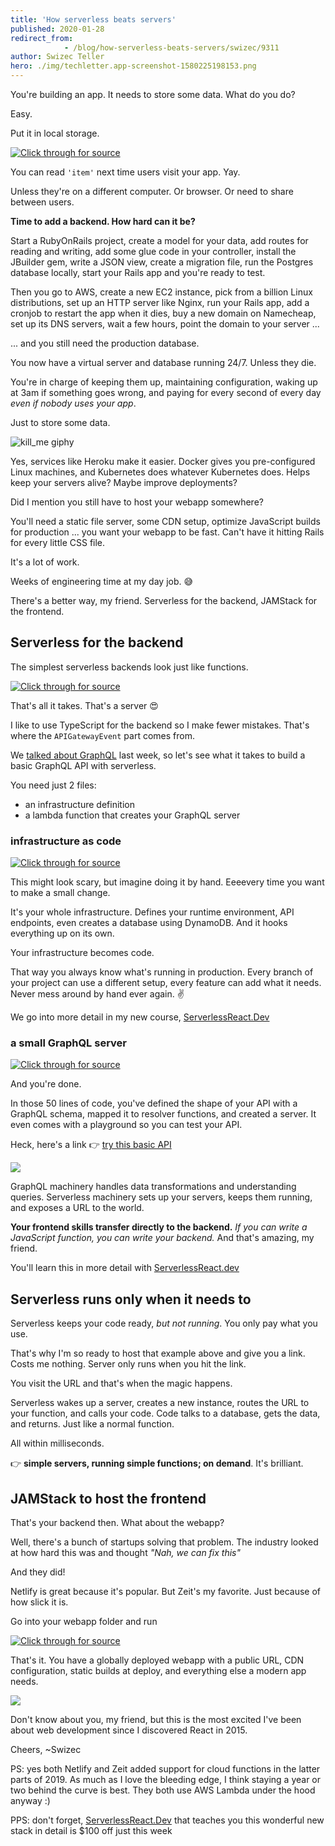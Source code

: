 ```yaml
---
title: 'How serverless beats servers'
published: 2020-01-28
redirect_from: 
            - /blog/how-serverless-beats-servers/swizec/9311
author: Swizec Teller
hero: ./img/techletter.app-screenshot-1580225198153.png
---
```

You're building an app. It needs to store some data. What do you do?





Easy.



Put it in local storage.



[![Click through for source](./img/techletter.app-screenshot-1580225198153.png)](https://carbon.now.sh/?bg=rgba(255,255,255,1)&t=seti&l=javascript&ds=true&wc=true&wa=true&pv=48px&ph=32px&ln=false&code=localStorage.setItem(%0A%09'item'%2C%20%0A%09JSON.stringify(%7B%22property1%22%3A%202%2C%20%22property2%22%3A%203%7D)%0A))



You can read `'item'` next time users visit your app. Yay.



Unless they're on a different computer. Or browser. Or need to share between users.



**Time to add a backend. How hard can it be?**



Start a RubyOnRails project, create a model for your data, add routes for reading and writing, add some glue code in your controller, install the JBuilder gem, write a JSON view, create a migration file, run the Postgres database locally, start your Rails app and you're ready to test.



Then you go to AWS, create a new EC2 instance, pick from a billion Linux distributions, set up an HTTP server like Nginx, run your Rails app, add a cronjob to restart the app when it dies, buy a new domain on Namecheap, set up its DNS servers, wait a few hours, point the domain to your server ...



... and you still need the production database.



You now have a virtual server and database running 24/7. Unless they die.



You're in charge of keeping them up, maintaining configuration, waking up at 3am if something goes wrong, and paying for every second of every day _even if nobody uses your app_.



Just to store some data.



![kill_me giphy](./img/media-jSxK33dwEMbkY-giphy.gif)



Yes, services like Heroku make it easier. Docker gives you pre-configured Linux machines, and Kubernetes does whatever Kubernetes does. Helps keep your servers alive? Maybe improve deployments?



Did I mention you still have to host your webapp somewhere?



You'll need a static file server, some CDN setup, optimize JavaScript builds for production ... you want your webapp to be fast. Can't have it hitting Rails for every little CSS file.



It's a lot of work.



Weeks of engineering time at my day job. 😅



There's a better way, my friend. Serverless for the backend, JAMStack for the frontend.



## Serverless for the backend



The simplest serverless backends look just like functions.



[![Click through for source](./img/techletter.app-screenshot-1580225198140.png)](https://carbon.now.sh/?bg=rgba(255,255,255,1)&t=seti&l=typescript&ds=true&wc=true&wa=true&pv=48px&ph=32px&ln=false&code=export%20const%20handler%20%3D%20async%20(event%3A%20APIGatewayEvent)%20%3D%3E%20%7B%0A%09return%20%7B%0A%09%09statusCode%3A%20200%2C%0A%09%09body%3A%20%22Hello%20%F0%9F%91%8B%22%0A%09%7D%3B%0A%7D%3B)



That's all it takes. That's a server 😍



I like to use TypeScript for the backend so I make fewer mistakes. That's where the `APIGatewayEvent` part comes from.



We [talked about GraphQL](https://serverlessreact.dev/#how-graphql-blows-rest-out-of-the-water) last week, so let's see what it takes to build a basic GraphQL API with serverless.



You need just 2 files:



- an infrastructure definition
- a lambda function that creates your GraphQL server



### infrastructure as code



[![Click through for source](./img/techletter.app-screenshot-1580225198202.png)](<https://carbon.now.sh/?bg=rgba(255,255,255,1)&t=seti&l=yaml&ds=true&wc=true&wa=true&pv=48px&ph=32px&ln=false&code=service%3A%20smol-graphql%0A%0A%23%20Define%20provider%20and%20runtime%0Aprovider%3A%0A%20%20%20%20name%3A%20aws%0A%20%20%20%20runtime%3A%20nodejs12.x%0A%20%20%20%20stage%3A%20dev%0A%20%20%20%20%23%20these%20are%20env%20vars%0A%20%20%20%20environment%3A%0A%20%20%20%20%20%20%20%20ITEM_TABLE%3A%20%24%7Bself%3Aservice%7D-items-%24%7Bself%3Aprovider.stage%7D%0A%20%20%20%20%23%20AWS%20is%20strict%20about%20permissions%20%3A)%0A%20%20%20%20iamRoleStatements%3A%0A%20%20%20%20%20%20%20%20-%20Effect%3A%20Allow%0A%20%20%20%20%20%20%20%20%20%20Action%3A%0A%20%20%20%20%20%20%20%20%20%20%20%20%20%20-%20dynamodb%3AQuery%0A%20%20%20%20%20%20%20%20%20%20%20%20%20%20-%20dynamodb%3AScan%0A%20%20%20%20%20%20%20%20%20%20%20%20%20%20-%20dynamodb%3AGetItem%0A%20%20%20%20%20%20%20%20%20%20%20%20%20%20-%20dynamodb%3APutItem%0A%20%20%20%20%20%20%20%20%20%20%20%20%20%20-%20dynamodb%3AUpdateItem%0A%20%20%20%20%20%20%20%20%20%20%20%20%20%20-%20dynamodb%3ADeleteItem%0A%20%20%20%20%20%20%20%20%20%20Resource%3A%20%22arn%3Aaws%3Adynamodb%3A%24%7Bopt%3Aregion%2C%20self%3Aprovider.region%7D%3A*%3Atable%2F%24%7Bself%3Aprovider.environment.ITEM_TABLE%7D%22%0A%20%20%20%20%20%20%20%20%20%20%0A%23%20define%20a%20%2Fgraphql%20function%0Afunctions%3A%0A%20%20%20%20graphql%3A%0A%20%20%20%20%20%20%20%20handler%3A%20dist%2Fgraphql.handler%0A%20%20%20%20%20%20%20%20events%3A%0A%20%20%20%20%20%20%20%20%20%20%20%20-%20http%3A%0A%20%20%20%20%20%20%20%20%20%20%20%20%20%20%20%20%20%20path%3A%20graphql%0A%20%20%20%20%20%20%20%20%20%20%20%20%20%20%20%20%20%20method%3A%20GET%0A%20%20%20%20%20%20%20%20%20%20%20%20%20%20%20%20%20%20cors%3A%20true%0A%20%20%20%20%20%20%20%20%20%20%20%20-%20http%3A%0A%20%20%20%20%20%20%20%20%20%20%20%20%20%20%20%20%20%20path%3A%20graphql%0A%20%20%20%20%20%20%20%20%20%20%20%20%20%20%20%20%20%20method%3A%20POST%0A%20%20%20%20%20%20%20%20%20%20%20%20%20%20%20%20%20%20cors%3A%20true%0A%20%20%20%20%20%20%20%20%20%20%20%20%20%20%20%20%20%20%0A%23%20create%20a%20DynamoDB%20table%0Aresources%3A%0A%20%20%20%20Resources%3A%0A%20%20%20%20%20%20%20%20ItemsTable%3A%0A%20%20%20%20%20%20%20%20%20%20%20%20Type%3A%20%22AWS%3A%3ADynamoDB%3A%3ATable%22%0A%20%20%20%20%20%20%20%20%20%20%20%20Properties%3A%0A%20%20%20%20%20%20%20%20%20%20%20%20%20%20%20%20AttributeDefinitions%3A%0A%20%20%20%20%20%20%20%20%20%20%20%20%20%20%20%20%20%20%20%20-%20AttributeName%3A%20itemId%0A%20%20%20%20%20%20%20%20%20%20%20%20%20%20%20%20%20%20%20%20%20%20AttributeType%3A%20S%0A%20%20%20%20%20%20%20%20%20%20%20%20%20%20%20%20KeySchema%3A%0A%20%20%20%20%20%20%20%20%20%20%20%20%20%20%20%20%20%20%20%20-%20AttributeName%3A%20itemId%0A%20%20%20%20%20%20%20%20%20%20%20%20%20%20%20%20%20%20%20%20%20%20KeyType%3A%20HASH%0A%20%20%20%20%20%20%20%20%20%20%20%20%20%20%20%20ProvisionedThroughput%3A%0A%20%20%20%20%20%20%20%20%20%20%20%20%20%20%20%20%20%20%20%20ReadCapacityUnits%3A%201%0A%20%20%20%20%20%20%20%20%20%20%20%20%20%20%20%20%20%20%20%20WriteCapacityUnits%3A%201%0A%20%20%20%20%20%20%20%20%20%20%20%20%20%20%20%20TableName%3A%20%24%7Bself%3Aprovider.environment.ITEM_TABLE%7D>)



This might look scary, but imagine doing it by hand. Eeeevery time you want to make a small change.



It's your whole infrastructure. Defines your runtime environment, API endpoints, even creates a database using DynamoDB. And it hooks everything up on its own.



Your infrastructure becomes code.



That way you always know what's running in production. Every branch of your project can use a different setup, every feature can add what it needs. Never mess around by hand ever again. ✌️



We go into more detail in my new course, [ServerlessReact.Dev](https://serverlessreact.dev)



### a small GraphQL server



[![Click through for source](./img/techletter.app-screenshot-1580225198266.png)](<https://carbon.now.sh/?bg=rgba(255,255,255,1)&t=seti&l=typescript&ds=true&wc=true&wa=true&pv=48px&ph=32px&ln=false&code=%2F%2F%20this%20is%20where%20we%20define%20the%20shape%20of%20our%20API%0Aconst%20schema%20%3D%20gql%60%0A%20%20type%20Item%20%7B%0A%20%20%20%20itemId%3A%20String%0A%20%20%20%20property1%3A%20String%0A%20%20%20%20property2%3A%20String%0A%20%20%7D%0A%20%20type%20Query%20%7B%0A%20%20%20%20item(itemId%3A%20String!)%3A%20Item%0A%20%20%7D%0A%20%20type%20Mutation%20%7B%0A%20%20%20%20createItem(property1%3A%20String%2C%20property2%3A%20String)%3A%20Item%0A%20%20%7D%0A%60%0A%0A%2F%2F%20this%20is%20where%20the%20shape%20maps%20to%20functions%0Aconst%20resolvers%20%3D%20%7B%0A%20%20Query%3A%20%7B%0A%20%20%20%20%2F%2F%20read%20an%20item%20from%20the%20database%20and%20return%0A%20%20%20%20item%3A%20async%20(_%3A%20any%2C%20%7B%20itemId%20%7D%3A%20ItemParams)%20%3D%3E%20%7B%0A%20%20%20%20%20%20const%20result%20%3D%20await%20getItem(%7B%0A%20%20%20%20%20%20%20%20TableName%3A%20process.env.ITEM_TABLE!%2C%0A%20%20%20%20%20%20%20%20Key%3A%20%7B%20itemId%3A%20itemId%20as%20string%20%7D%2C%0A%20%20%20%20%20%20%7D)%0A%20%20%20%20%20%20return%20result.Item%0A%20%20%20%20%7D%2C%0A%20%20%7D%2C%0A%20%20Mutation%3A%20%7B%0A%20%20%20%20%2F%2F%20write%20item%20to%20the%20database%0A%20%20%20%20createItem%3A%20async%20(_%3A%20any%2C%20%7B%20property1%2C%20property2%20%7D%3A%20ItemParams)%20%3D%3E%20%7B%0A%20%20%20%20%20%20const%20itemId%20%3D%20uuidv4()%0A%0A%20%20%20%20%20%20%2F%2F%20this%20is%20a%20little%20repetitive%2C%20but%20there's%20ways%20to%20improve%20%3A)%0A%20%20%20%20%20%20const%20result%20%3D%20await%20updateItem(%7B%0A%20%20%20%20%20%20%20%20TableName%3A%20process.env.ITEM_TABLE!%2C%0A%20%20%20%20%20%20%20%20Key%3A%20%7B%20itemId%20%7D%2C%0A%20%20%20%20%20%20%20%20UpdateExpression%3A%20%22SET%20property1%20%3D%20%3Aproperty1%2C%20property2%20%3D%20%3Aproperty2%22%2C%0A%20%20%20%20%20%20%20%20ExpressionAttributeValues%3A%20%7B%0A%20%20%20%20%20%20%20%20%20%20%22%3Aproperty1%22%3A%20property1%2C%0A%20%20%20%20%20%20%20%20%20%20%22%3Aproperty2%22%3A%20property2%2C%0A%20%20%20%20%20%20%20%20%7D%2C%0A%20%20%20%20%20%20%20%20ReturnValues%3A%20%22ALL_NEW%22%2C%0A%20%20%20%20%20%20%7D)%0A%0A%20%20%20%20%20%20return%20result.Attributes%0A%20%20%20%20%7D%2C%0A%20%20%7D%2C%0A%7D%0A%0A%2F%2F%20Create%20a%20GraphQL%20server%0Aconst%20server%20%3D%20new%20ApolloServer(%7B%20typeDefs%3A%20schema%2C%20resolvers%20%7D)%0A%0Aexport%20const%20handler%20%3D%20server.createHandler(%7B%0A%20%20cors%3A%20%7B%0A%20%20%20%20origin%3A%20%22*%22%2C%20%2F%2F%20for%20security%20in%20production%2C%20lock%20this%20to%20your%20real%20endpoints%0A%20%20%20%20credentials%3A%20true%2C%0A%20%20%7D%2C%0A%7D)>)



And you're done.



In those 50 lines of code, you've defined the shape of your API with a GraphQL schema, mapped it to resolver functions, and created a server. It even comes with a playground so you can test your API.



Heck, here's a link 👉 [try this basic API](https://ix6nvocq5d.execute-api.us-east-1.amazonaws.com/dev/graphql)



[![](./img/6S5Ujkr.gif)](https://ix6nvocq5d.execute-api.us-east-1.amazonaws.com/dev/graphql)



GraphQL machinery handles data transformations and understanding queries. Serverless machinery sets up your servers, keeps them running, and exposes a URL to the world.



**Your frontend skills transfer directly to the backend.** _If you can write a JavaScript function, you can write your backend._ And that's amazing, my friend.



You'll learn this in more detail with [ServerlessReact.dev](https://serverlessreact.dev)



## Serverless runs only when it needs to



Serverless keeps your code ready, _but not running_. You only pay what you use.



That's why I'm so ready to host that example above and give you a link. Costs me nothing. Server only runs when you hit the link.



You visit the URL and that's when the magic happens.



Serverless wakes up a server, creates a new instance, routes the URL to your function, and calls your code. Code talks to a database, gets the data, and returns. Just like a normal function.



All within milliseconds.



👉 **simple servers, running simple functions; on demand**. It's brilliant.



## JAMStack to host the frontend



That's your backend then. What about the webapp?



Well, there's a bunch of startups solving that problem. The industry looked at how hard this was and thought _"Nah, we can fix this"_



And they did!



Netlify is great because it's popular. But Zeit's my favorite. Just because of how slick it is.



Go into your webapp folder and run



[![Click through for source](./img/techletter.app-screenshot-1580225197780.png)](https://carbon.now.sh/?bg=rgba(255,255,255,1)&t=seti&l=null&ds=true&wc=true&wa=true&pv=48px&ph=32px&ln=false&code=now)



That's it. You have a globally deployed webapp with a public URL, CDN configuration, static builds at deploy, and everything else a modern app needs.



![](./img/media-7FyMQm2vBiTjG-giphy.gif)



Don't know about you, my friend, but this is the most excited I've been about web development since I discovered React in 2015.



Cheers, ~Swizec



PS: yes both Netlify and Zeit added support for cloud functions in the latter parts of 2019. As much as I love the bleeding edge, I think staying a year or two behind the curve is best. They both use AWS Lambda under the hood anyway :)



PPS: don't forget, [ServerlessReact.Dev](https://serverlessreact.dev) that teaches you this wonderful new stack in detail is $100 off just this week